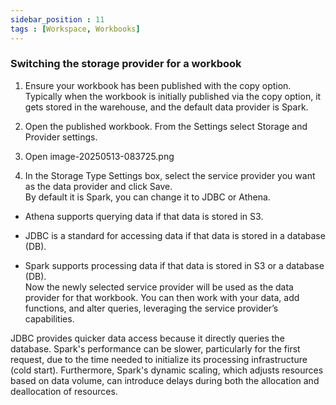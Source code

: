```yaml
---
sidebar_position : 11
tags : [Workspace, Workbooks]
---
```


### Switching the storage provider for a workbook

1.  Ensure your workbook has been published with the copy option. Typically when the workbook is initially published via the copy option, it gets stored in the warehouse, and the default data provider is Spark.
    
2.  Open the published workbook. From the Settings select Storage and Provider settings.
    
3.  Open image-20250513-083725.png
    
4.  In the Storage Type Settings box, select the service provider you want as the data provider and click Save.  
    By default it is Spark, you can change it to JDBC or Athena.
    

-   Athena supports querying data if that data is stored in S3.
    
-   JDBC is a standard for accessing data if that data is stored in a database (DB).
    
-   Spark supports processing data if that data is stored in S3 or a database (DB).  
    Now the newly selected service provider will be used as the data provider for that workbook. You can then work with your data, add functions, and alter queries, leveraging the service provider’s capabilities.
    

JDBC provides quicker data access because it directly queries the database. Spark's performance can be slower, particularly for the first request, due to the time needed to initialize its processing infrastructure (cold start). Furthermore, Spark's dynamic scaling, which adjusts resources based on data volume, can introduce delays during both the allocation and deallocation of resources.
